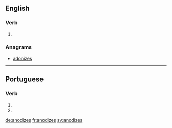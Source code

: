 ==English==

===Verb===
{{head|en|verb form}}

# {{en-third-person singular of|anodize}}

===Anagrams===
* [[adonizes#English|adonizes]]

----

==Portuguese==

===Verb===
{{pt-verb-form}}

# {{conjugation of|anodizar||2|s|pres|subj|lang=pt}}
# {{conjugation of|anodizar||2|s|negative|impr|lang=pt}}

[[de:anodizes]]
[[fr:anodizes]]
[[sv:anodizes]]